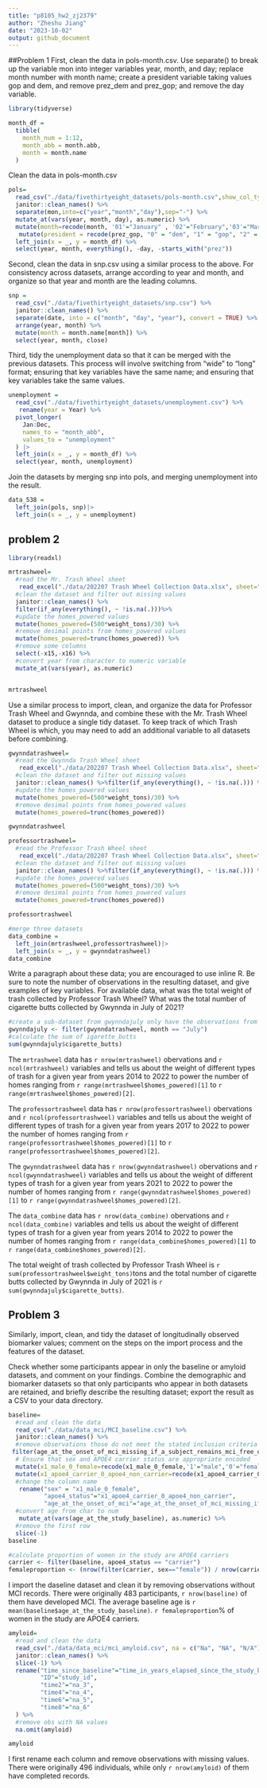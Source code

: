 ```yaml
---
title: "p8105_hw2_zj2379"
author: "Zheshu Jiang"
date: "2023-10-02"
output: github_document
---
```


##Problem 1
First, clean the data in pols-month.csv. Use separate() to break up the variable mon into integer variables year, month, and day; replace month number with month name; create a president variable taking values gop and dem, and remove prez_dem and prez_gop; and remove the day variable.
```r
library(tidyverse)
```

```r
month_df = 
  tibble(
    month_num = 1:12,
    month_abb = month.abb,
    month = month.name
  )
```

Clean the data in pols-month.csv
```r
pols=
  read_csv("./data/fivethirtyeight_datasets/pols-month.csv",show_col_types = FALSE) %>%
  janitor::clean_names() %>% 
  separate(mon,into=c("year","month","day"),sep="-") %>% 
  mutate_at(vars(year, month, day), as.numeric) %>% 
  mutate(month=recode(month, '01'="January" , '02'="February",'03'="March",'04'="April","05"="May","06"="June","07"="July","08"="August","09"="Septemer","10"="October","11"="November","12"="December")) %>% 
   mutate(president = recode(prez_gop, "0" = "dem", "1" = "gop", "2" = "gop")) |>
  left_join(x = _, y = month_df) %>% 
  select(year, month, everything(), -day, -starts_with("prez"))
```
Second, clean the data in snp.csv using a similar process to the above. For consistency across datasets, arrange according to year and month, and organize so that year and month are the leading columns.

```r
snp = 
  read_csv("./data/fivethirtyeight_datasets/snp.csv") %>% 
  janitor::clean_names() %>% 
  separate(date, into = c("month", "day", "year"), convert = TRUE) %>% 
  arrange(year, month) %>% 
  mutate(month = month.name[month]) %>% 
  select(year, month, close) 
```

Third, tidy the unemployment data so that it can be merged with the previous datasets. This process will involve switching from “wide” to “long” format; ensuring that key variables have the same name; and ensuring that key variables take the same values.

```r
unemployment = 
  read_csv("./data/fivethirtyeight_datasets/unemployment.csv") %>%
   rename(year = Year) %>% 
  pivot_longer(
    Jan:Dec, 
    names_to = "month_abb",
    values_to = "unemployment"
  ) |> 
  left_join(x = _, y = month_df) %>% 
  select(year, month, unemployment)
```
Join the datasets by merging snp into pols, and merging unemployment into the result.
```r
data_538 = 
  left_join(pols, snp)|>
  left_join(x = _, y = unemployment)
```

## problem 2

```r
library(readxl)
```

```r
mrtrashweel=
  #read the Mr. Trash Wheel sheet
   read_excel("./data/202207 Trash Wheel Collection Data.xlsx", sheet="Mr. Trash Wheel") %>%
  #clean the dataset and filter out missing values
  janitor::clean_names() %>%
  filter(if_any(everything(), ~ !is.na(.)))%>%
  #update the homes_powered values
  mutate(homes_powered=(500*weight_tons)/30) %>%  
  #remove desimal points from homes_powered values
  mutate(homes_powered=trunc(homes_powered)) %>% 
  #remove some columns
  select(-x15,-x16) %>% 
  #convert year from character to numeric variable
  mutate_at(vars(year), as.numeric)


mrtrashweel
```

Use a similar process to import, clean, and organize the data for Professor Trash Wheel and Gwynnda, and combine these with the Mr. Trash Wheel dataset to produce a single tidy dataset. To keep track of which Trash Wheel is which, you may need to add an additional variable to all datasets before combining.
```r
gwynndatrashweel=
  #read the Gwynnda Trash Wheel sheet
   read_excel("./data/202207 Trash Wheel Collection Data.xlsx", sheet="Gwynnda Trash Wheel") %>% 
  #clean the dataset and filter out missing values
  janitor::clean_names() %>%filter(if_any(everything(), ~ !is.na(.))) %>% 
  #update the homes_powered values
  mutate(homes_powered=(500*weight_tons)/30) %>%  
  #remove desimal points from homes_powered values
  mutate(homes_powered=trunc(homes_powered))

gwynndatrashweel
```
```r
professortrashweel=
  #read the Professor Trash Wheel sheet
   read_excel("./data/202207 Trash Wheel Collection Data.xlsx", sheet="Professor Trash Wheel") %>% 
  #clean the dataset and filter out missing values
  janitor::clean_names() %>%filter(if_any(everything(), ~ !is.na(.))) %>% 
  #update the homes_powered values
  mutate(homes_powered=(500*weight_tons)/30) %>%  
  #remove desimal points from homes_powered values
  mutate(homes_powered=trunc(homes_powered))

professortrashweel
```


```r
#merge three datasets
data_combine = 
  left_join(mrtrashweel,professortrashweel)|>
  left_join(x = _, y = gwynndatrashweel)
data_combine
```


Write a paragraph about these data; you are encouraged to use inline R. Be sure to note the number of observations in the resulting dataset, and give examples of key variables. For available data, what was the total weight of trash collected by Professor Trash Wheel? What was the total number of cigarette butts collected by Gwynnda in July of 2021?

```r
#create a sub-dataset from gwynndajuly only have the observations from july
gwynndajuly <- filter(gwynndatrashweel, month == "July")
#calculate the sum of igarette_butts
sum(gwynndajuly$cigarette_butts) 
```

The `mrtrashweel` data has `r nrow(mrtrashweel)` obervations and `r ncol(mrtrashweel)` variables and tells us about the weight of different types of trash for a given year from years 2014 to 2022 to power the number of homes ranging from `r range(mrtrashweel$homes_powered)[1]` to `r range(mrtrashweel$homes_powered)[2]`. 

The `professortrashweel` data has `r nrow(professortrashweel)` obervations and `r ncol(professortrashweel)` variables and tells us about the weight of different types of trash for a given year from years 2017 to 2022 to power the number of homes ranging from `r range(professortrashweel$homes_powered)[1]` to `r range(professortrashweel$homes_powered)[2]`. 

The `gwynndatrashweel` data has `r nrow(gwynndatrashweel)` obervations and `r ncol(gwynndatrashweel)` variables and tells us about the weight of different types of trash for a given year from years 2021 to 2022 to power the number of homes ranging from `r range(gwynndatrashweel$homes_powered)[1]` to `r range(gwynndatrashweel$homes_powered)[2]`. 

The `data_combine` data has `r nrow(data_combine)` obervations and `r ncol(data_combine)` variables and tells us about the weight of different types of trash for a given year from years 2014 to 2022 to power the number of homes ranging from `r range(data_combine$homes_powered)[1]` to `r range(data_combine$homes_powered)[2]`. 

The total weight of trash collected by Professor Trash Wheel is `r sum(professortrashweel$weight_tons)`tons and the total number of cigarette butts collected by Gwynnda in July of 2021 is `r sum(gwynndajuly$cigarette_butts)`.

## Problem 3

Similarly, import, clean, and tidy the dataset of longitudinally observed biomarker values; comment on the steps on the import process and the features of the dataset.

Check whether some participants appear in only the baseline or amyloid datasets, and comment on your findings. Combine the demographic and biomarker datasets so that only participants who appear in both datasets are retained, and briefly describe the resulting dataset; export the result as a CSV to your data directory.

```r
baseline=
  #read and clean the data 
  read_csv("./data/data_mci/MCI_baseline.csv") %>% 
  janitor::clean_names() %>% 
  #remove observations those do not meet the stated inclusion criteria 
 filter(age_at_the_onset_of_mci_missing_if_a_subject_remains_mci_free_during_the_follow_up_period != ".") %>% 
  # Ensure that sex and APOE4 carrier status are appropriate encoded
  mutate(x1_male_0_female=recode(x1_male_0_female,'1'="male",'0'="female")) %>% 
  mutate(x1_apoe4_carrier_0_apoe4_non_carrier=recode(x1_apoe4_carrier_0_apoe4_non_carrier,"1"="carrier","0"="non-carrier")) %>% 
  #change the column name
   rename("sex" = "x1_male_0_female",
          "apoe4_status"="x1_apoe4_carrier_0_apoe4_non_carrier",
          "age_at_the_onset_of_mci"="age_at_the_onset_of_mci_missing_if_a_subject_remains_mci_free_during_the_follow_up_period") %>%   rename("ID"="x1") %>% 
  #convert age from char to num
   mutate_at(vars(age_at_the_study_baseline), as.numeric) %>% 
  #remove the first row
  slice(-1)
baseline
```

```r
#calculate proportion of women in the study are APOE4 carriers 
carrier <- filter(baseline, apoe4_status == "carrier")
femaleproportion <- (nrow(filter(carrier, sex=="female")) / nrow(carrier))*100
```

I import the daseline dataset and clean it by removing observations without MCI records. There were originally 483 participants, `r nrow(baseline)` of them have developed MCI. The average baseline age is `r mean(baseline$age_at_the_study_baseline)`. `r femaleproportion`% of women in the study are APOE4 carriers.

```r
amyloid=
  #read and clean the data 
  read_csv("./data/data_mci/mci_amyloid.csv", na = c("Na", "NA", "N/A")) %>% 
  janitor::clean_names() %>% 
  slice(-1) %>% 
  rename("time_since_baseline"="time_in_years_elapsed_since_the_study_baseline_to_the_visit_where_biomarker_amyloid_42_40_ratio_was_measured",
         "ID"="study_id",
         "time2"="na_3",
         "time4"="na_4",
         "time6"="na_5",
         "time8"="na_6"
  ) %>% 
  #remove obs with NA values
  na.omit(amyloid)

amyloid
```

I first rename each column and remove observations with missing values. There were originally 496 individuals, while only `r nrow(amyloid)` of them have completed records.

